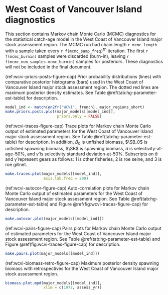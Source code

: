 # West Coast of Vancouver Island diagnostics

This section contains Markov chain Monte Carlo (MCMC) diagnostics for the
statistical catch-age model in the West Coast of Vancouver Island major stock assessment region.
The MCMC run had chain length `r mcmc_length`
with a sample taken every `r f(mcmc_samp_freq)`^th^ iteration.
The first `r f(mcmc_burnin)` samples were discarded (burn-in), 
leaving `r f(mcmc_num_samples-mcmc_burnin)` samples for posteriors.
These diagnostics will not be included in the final document.

(ref:wcvi-priors-posts-figure-cap) Prior probability distributions (lines) with
comparative posterior histograms (bars) used in the West Coast of Vancouver Island major stock assessment region.
The dotted red lines are maximum posterior density estimates.
See Table \@ref(tab:hg-parameter-est-table) for description.

```r
model_ind <- match(en2fr("WCVI", french), major_regions_short)
make.priors.posts.plot(major_models[[model_ind]],
                       priors.only = FALSE)
```

(ref:wcvi-traces-figure-cap) Trace plots for Markov chain Monte Carlo output of
estimated parameters for the West Coast of Vancouver Island major stock assessment region.
See Table \@ref(tab:hg-parameter-est-table) for description.
In addition, $B_0$ is unfished biomass,
$\SB_0$ is unfished spawning biomass,
$\SB$ is spawning biomass,
$\hat{a}$ is selectivity-at-age-50%, and
$\hat{\gamma}$ is selectivity standard deviation-at-50%.
Subscripts on $\hat{a}$ and $\hat{\gamma}$ represent gears as follows:
1 is other fisheries, 2 is roe seine, and 3 is roe gillnet.

```r
make.traces.plot(major_models[[model_ind]],
                 axis.lab.freq = 200)
```

(ref:wcvi-autocor-figure-cap) Auto-correlation plots for Markov chain Monte Carlo output of
estimated parameters for the West Coast of Vancouver Island major stock assessment region.
See Table \@ref(tab:hg-parameter-est-table) and
Figure \@ref(fig:wcvi-traces-figure-cap) for description.

```r
make.autocor.plot(major_models[[model_ind]])
```

(ref:wcvi-pairs-figure-cap) Pairs plots for Markov chain Monte Carlo output of
estimated parameters for the West Coast of Vancouver Island major stock assessment region.
See Table \@ref(tab:hg-parameter-est-table) and
Figure \@ref(fig:wcvi-traces-figure-cap) for description.

```r
make.pairs.plot(major_models[[model_ind]])
```

(ref:wcvi-biomass-retro-figure-cap) Maximum posterior density spawning biomass
with retrospectives for the West Coast of Vancouver Island major stock assessment region.

```r
biomass.plot.mpd(major_models[[model_ind]],
                 xlim = c(1972, assess_yr))
```
